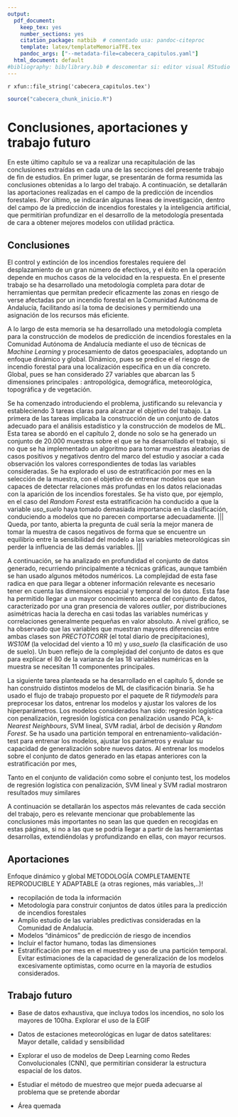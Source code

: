 ```yaml
---
output:
  pdf_document:
    keep_tex: yes
    number_sections: yes
    citation_package: natbib  # comentado usa: pandoc-citeproc
    template: latex/templateMemoriaTFE.tex
    pandoc_args: ["--metadata-file=cabecera_capitulos.yaml"]
  html_document: default
#bibliography: bib/library.bib # descomentar si: editor visual RStudio  
---
```


<!-- escribir 2 para capítulo 3 -->
<!-- \setcounter{chapter}{2} --> 
<!-- \pagenumbering{arabic} -->

`r xfun::file_string('cabecera_capitulos.tex')`

```r
source("cabecera_chunk_inicio.R")
```


# Conclusiones, aportaciones y trabajo futuro

En este último capítulo se va a realizar una recapitulación de las conclusiones extraídas en cada una de las secciones del presente trabajo de fin de estudios. En primer lugar, se presentarán de forma resumida las conclusiones obtenidas a lo largo del trabajo. A continuación, se detallarán las aportaciones realizadas en el campo de la predicción de incendios forestales. Por último, se indicarán algunas lineas de investigación, dentro del campo de la predicción de incendios forestales y la inteligencia artificial, que permitirían profundizar en el desarrollo de la metodología presentada de cara a obtener mejores modelos con utilidad práctica.


## Conclusiones
<!-- Comentar las limitaciones -->

<!-- Los incendios forestales suponen un gran riesgo para las personas, las infraestructuras, la biodiversidad y el medio natural. Sin embargo, estos también juegan un papel fundamental en la regeneración de los bosques mediterráneos, su flora y su fauna. Es por ello que encontrar regímenes de incendios sostenibles es uno de los principales objetivos de cualquier política de gestión forestal.  -->



El control y extinción de los incendios forestales requiere del desplazamiento de un gran número de efectivos, y el éxito en la operación depende en muchos casos de la velocidad en la respuesta. En el presente trabajo se ha desarrollado una metodología completa para dotar de herramientas que permitan predecir eficazmente las zonas en riesgo de verse afectadas por un incendio forestal en la Comunidad Autónoma de Andalucía, facilitando así la toma de decisiones y permitiendo una asignación de los recursos más eficiente.

A lo largo de esta memoria se ha desarrollado una metodología completa para la construcción de modelos de predicción de incendios forestales en la Comunidad Autónoma de Andalucía mediante el uso de técnicas de *Machine Learning* y procesamiento de datos geoespaciales, adoptando un enfoque dinámico y global. Dinámico, pues se predice el el riesgo de incendio forestal para una localización específica en un día concreto. Global, pues se han considerado 27 variables que abarcan las 5 dimensiones principales : antropológica, demográfica, meteorológica, topográfica y de vegetación. 

Se ha comenzado introduciendo el problema, justificando su relevancia y estableciendo 3 tareas claras para alcanzar el objetivo del trabajo. La primera de las tareas implicaba la construcción de un conjunto de datos adecuado para el análisis estadístico y la construcción de modelos de ML. Esta tarea se abordó en el capítulo 2, donde no solo se ha generado un conjunto de 20.000 muestras sobre el que se ha desarrollado el trabajo, si no que se ha implementado un algoritmo para tomar muestras aleatorias de casos positivos y negativos dentro del marco del estudio y asociar a cada observación los valores correspondientes de todas las variables consideradas. Se ha explorado el uso de estratificación por mes en la selección de la muestra, con el objetivo de entrenar modelos que sean capaces de detectar relaciones más profundas en los datos relacionadas con la aparición de los incendios forestales. Se ha visto que, por ejemplo, en el caso del *Random Forest* esta estratificación ha conducido a que la variable *uso_suelo* haya tomado demasiada importancia en la clasificación, conduciendo a modelos que no parecen comportarse adecuadamente. ||| Queda, por tanto, abierta la pregunta de cuál sería la mejor manera de tomar la muestra de casos negativos de forma que se encuentre un equilibrio entre la sensibilidad del modelo a las variables meteorológicas sin perder la influencia de las demás variables. |||

<!-- Quizá simplemente es que es imposible condensar ambas dimensiones en un solo índice, siempre se pierde información. -->

A continuación, se ha analizado en profundidad el conjunto de datos generado, recurriendo principalmente a técnicas gráficas, aunque también se han usado algunos métodos numéricos. La complejidad de esta fase radica en que para llegar a obtener información relevante es necesario tener en cuenta las dimensiones espacial y temporal de los datos. Esta fase ha permitido llegar a un mayor conocimiento acerca del conjunto de datos, caracterizado por una gran presencia de valores *outlier*, por distribuciones asimétricas hacia la derecha en casi todas las variables numéricas y correlaciones generalmente pequeñas en valor absoluto. A nivel gráfico, se ha observado que las variables que muestran mayores diferencias entre ambas clases son *PRECTOTCORR* (el total diario de precipitaciones), *WS10M* (la velocidad del viento a 10 m) y *uso_suelo* (la clasificación de uso de suelo). Un buen reflejo de la complejidad del conjunto de datos es que para explicar el $80%$ de la varianza de las 18 variables numéricas en la muestra se necesitan 11 componentes principales.


La siguiente tarea planteada se ha desarrollado en el capítulo 5, donde se han construido distintos modelos de ML de clasificación binaria. Se ha usado el flujo de trabajo propuesto por el paquete de R *tidymodels* para preprocesar los datos, entrenar los modelos y ajustar los valores de los hiperparámetros. Los modelos considerados han sido: regresión logística con penalización, regresión logística con penalización usando PCA, k-*Nearest Neighbours*, SVM lineal, SVM radial, árbol de decisión y *Random Forest*. Se ha usado una partición temporal en entrenamiento-validación-test para entrenar los modelos, ajustar los parámetros y evaluar su capacidad de generalización sobre nuevos datos. Al entrenar los modelos sobre el conjunto de datos generado en las etapas anteriores con la estratificación por mes, 

Tanto en el conjunto de validación como sobre el conjunto test, los modelos de regresión logística con penalización, SVM lineal y SVM radial mostraron resultados muy similares 




A continuación se detallarán los aspectos más relevantes de cada sección del trabajo, pero es relevante mencionar que probablemente las conclusiones más importantes no sean las que queden en recogidas en estas páginas, si no a las que se podría llegar a partir de las herramientas desarrollas, extendiéndolas y profundizando en ellas, con mayor recursos.



## Aportaciones

Enfoque dinámico y global
METODOLOGÍA COMPLETAMENTE REPRODUCIBLE Y ADAPTABLE (a otras regiones, más variables,..)!

- recopilación de toda la información
- Metodología para construir conjuntos de datos útiles para la predicción de incendios forestales
- Amplio estudio de las variables predictivas consideradas en la Comunidad de Andalucía.
- Modelos "dinámicos" de predicción de riesgo de incendios
- Incluir el factor humano, todas las dimensiones 
- Estratificación por mes en el muestreo y uso de una partición temporal. Evitar estimaciones de la capacidad de generalización de los modelos excesivamente optimistas, como ocurre en la mayoría de estudios considerados.

## Trabajo futuro
- Base de datos exhaustiva, que incluya todos los incendios, no solo los mayores de 100ha. Explorar el uso de la EGIF

- Datos de estaciones meteorológicas en lugar de datos satelitares: Mayor detalle, calidad y sensibilidad

- Explorar el uso de modelos de Deep Learning como Redes Convolucionales (CNN), que permitirían considerar la estructura espacial de los datos.

- Estudiar el método de muestreo que mejor pueda adecuarse al problema que se pretende abordar

- Área quemada

<!-- Future work: -->
<!-- - EGIF -->
<!-- - Datos meteorologicos AEMET -->
<!-- - Muestreo  -->
